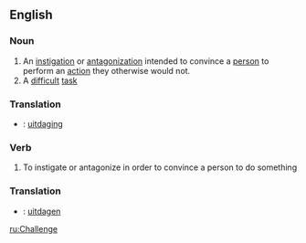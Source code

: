 ==English==
===Noun===
#An [[instigation]] or [[antagonization]] intended to convince a [[person]] to perform an [[action]] they otherwise would not.
#A [[difficult]] [[task]]

===Translation===
*{{nl}}: [[uitdaging]]

===Verb===
#To instigate or antagonize in order to convince a person to do something

===Translation===
*{{nl}}: [[uitdagen]]

[[ru:Challenge]]